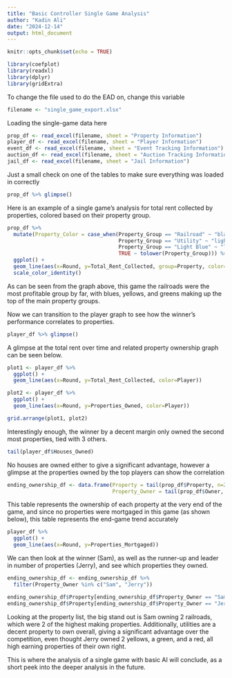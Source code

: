 ```yaml
---
title: "Basic Controller Single Game Analysis"
author: "Kadin Ali"
date: "2024-12-14"
output: html_document
---
```


```r
knitr::opts_chunk$set(echo = TRUE)
```

```r
library(coefplot)
library(readxl)
library(dplyr)
library(gridExtra)
```

To change the file used to do the EAD on, change this variable

```r
filename <- "single_game_export.xlsx"
```


Loading the single-game data here

```r
prop_df <- read_excel(filename, sheet = "Property Information")
player_df <- read_excel(filename, sheet = "Player Information")
event_df <- read_excel(filename, sheet = "Event Tracking Information")
auction_df <- read_excel(filename, sheet = "Auction Tracking Information")
jail_df <- read_excel(filename, sheet = "Jail Information")
```

Just a small check on one of the tables to make sure everything was loaded in correctly

```r
prop_df %>% glimpse()
```

Here is an example of a single game's analysis for total rent collected by properties, colored based on their property group.

```r
prop_df %>%
  mutate(Property_Color = case_when(Property_Group == "Railroad" ~ "black",
                                    Property_Group == "Utility" ~ "lightgray",
                                    Property_Group == "Light Blue" ~ "lightblue",
                                    TRUE ~ tolower(Property_Group))) %>%
  ggplot() +
  geom_line(aes(x=Round, y=Total_Rent_Collected, group=Property, color=Property_Color)) +
  scale_color_identity()
```

As can be seen from the graph above, this game the railroads were the most profitable group by far, with blues, yellows, and greens making up the top of the main property groups.

Now we can transition to the player graph to see how the winner's performance correlates to properties.

```r
player_df %>% glimpse()
```

A glimpse at the total rent over time and related property ownership graph can be seen below.

```r
plot1 <- player_df %>%
  ggplot() +
  geom_line(aes(x=Round, y=Total_Rent_Collected, color=Player))

plot2 <- player_df %>%
  ggplot() +
  geom_line(aes(x=Round, y=Properties_Owned, color=Player))

grid.arrange(plot1, plot2)
```

Interestingly enough, the winner by a decent margin only owned the second most properties, tied with 3 others.

```r
tail(player_df$Houses_Owned)
```

No houses are owned either to give a significant advantage, however a glimpse at the properties owned by the top players can show the correlation

```r
ending_ownership_df <- data.frame(Property = tail(prop_df$Property, n=28),
                                  Property_Owner = tail(prop_df$Owner, n=28)) %>% glimpse()
```

This table represents the ownership of each property at the very end of the game, and since no properties were mortgaged in this game (as shown below), this table represents the end-game trend accurately

```r
player_df %>%
  ggplot() +
  geom_line(aes(x=Round, y=Properties_Mortgaged))
```

We can then look at the winner (Sam), as well as the runner-up and leader in number of properties (Jerry), and see which properties they owned.

```r
ending_ownership_df <- ending_ownership_df %>% 
  filter(Property_Owner %in% c("Sam", "Jerry"))

ending_ownership_df$Property[ending_ownership_df$Property_Owner == "Sam"]
ending_ownership_df$Property[ending_ownership_df$Property_Owner == "Jerry"]
```

Looking at the property list, the big stand out is Sam owning 2 railroads, which were 2 of the highest making properties. Additionally, utilities are a decent property to own overall, giving a significant advantage over the competition, even thought Jerry owned 2 yellows, a green, and a red, all high earning properties of their own right.

This is where the analysis of a single game with basic AI will conclude, as a short peek into the deeper analysis in the future.
